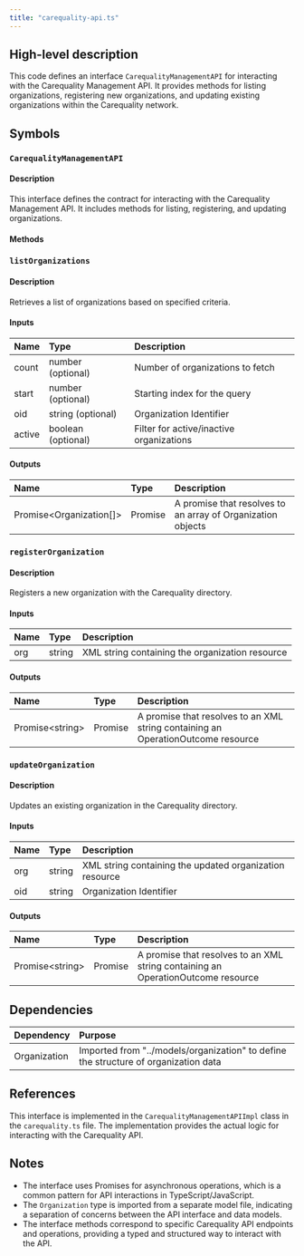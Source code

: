 ```yaml
---
title: "carequality-api.ts"
---
```


## High-level description
This code defines an interface `CarequalityManagementAPI` for interacting with the Carequality Management API. It provides methods for listing organizations, registering new organizations, and updating existing organizations within the Carequality network.

## Symbols

### `CarequalityManagementAPI`
#### Description
This interface defines the contract for interacting with the Carequality Management API. It includes methods for listing, registering, and updating organizations.

#### Methods

### `listOrganizations`
#### Description
Retrieves a list of organizations based on specified criteria.

#### Inputs
| Name | Type | Description |
|:-----|:-----|:------------|
| count | number (optional) | Number of organizations to fetch |
| start | number (optional) | Starting index for the query |
| oid | string (optional) | Organization Identifier |
| active | boolean (optional) | Filter for active/inactive organizations |

#### Outputs
| Name | Type | Description |
|:-----|:-----|:------------|
| Promise&lt;Organization[]&gt; | Promise | A promise that resolves to an array of Organization objects |

### `registerOrganization`
#### Description
Registers a new organization with the Carequality directory.

#### Inputs
| Name | Type | Description |
|:-----|:-----|:------------|
| org | string | XML string containing the organization resource |

#### Outputs
| Name | Type | Description |
|:-----|:-----|:------------|
| Promise&lt;string&gt; | Promise | A promise that resolves to an XML string containing an OperationOutcome resource |

### `updateOrganization`
#### Description
Updates an existing organization in the Carequality directory.

#### Inputs
| Name | Type | Description |
|:-----|:-----|:------------|
| org | string | XML string containing the updated organization resource |
| oid | string | Organization Identifier |

#### Outputs
| Name | Type | Description |
|:-----|:-----|:------------|
| Promise&lt;string&gt; | Promise | A promise that resolves to an XML string containing an OperationOutcome resource |

## Dependencies
| Dependency | Purpose |
|:-----------|:--------|
| Organization | Imported from "../models/organization" to define the structure of organization data |

## References
This interface is implemented in the `CarequalityManagementAPIImpl` class in the `carequality.ts` file. The implementation provides the actual logic for interacting with the Carequality API.

## Notes
- The interface uses Promises for asynchronous operations, which is a common pattern for API interactions in TypeScript/JavaScript.
- The `Organization` type is imported from a separate model file, indicating a separation of concerns between the API interface and data models.
- The interface methods correspond to specific Carequality API endpoints and operations, providing a typed and structured way to interact with the API.